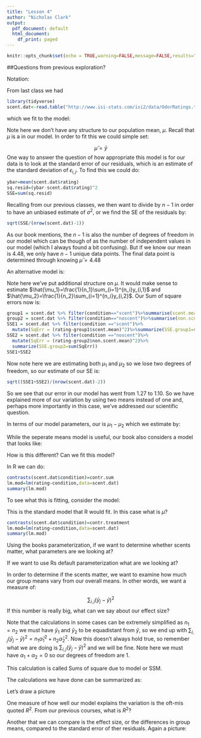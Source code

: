 ```yaml
---
title: "Lesson 4"
author: "Nicholas Clark"
output:
  pdf_document: default
  html_document:
    df_print: paged
---
```


```r
knitr::opts_chunk$set(echo = TRUE,warning=FALSE,message=FALSE,results="hide",fig.show="hide")
```

##Questions from previous exploration?

\vspace{.3in}

Notation:

\begin{align*}
j & = \mbox{group}\\
i & = \mbox{observation}\\
y_{i,j}& = \mbox{response from the }i\mbox{th observation from the }j\mbox{th group}\\
\bar{y}& = \mbox{Overall sample mean}\\
\bar{y}_j = \mbox{Sample mean of the jth group}\\
n &= \mbox{total sample size}\\
n_j &= \mbox{group size of the jth group}
\end{align*}

From last class we had
```r
library(tidyverse)
scent.dat<-read.table("http://www.isi-stats.com/isi2/data/OdorRatings.txt",header=TRUE)
```

which we fit to the model:
\begin{align*}
y_{i,j}&=\mu + \epsilon_{i,j}\\
\epsilon_{i,j}&\sim \mbox{iid }F(0,\sigma)
\end{align*}

Note here we don't have any structure to our population mean, $\mu$.  Recall that $\mu$ is a \textit{parameter} in our model.  In order to fit this we could simple set:

$$\hat{\mu}=\bar{y}$$
One way to answer the question of how appropriate this model is for our data is to look at the standard error of our residuals, which is an estimate of the standard deviation of $\epsilon_{i,j}$.  To find this we could do:

```r
ybar=mean(scent.dat$rating)
sq.resid=(ybar-scent.dat$rating)^2
SSE=sum(sq.resid)
```
Recalling from our previous classes, we then want to divide by $n-1$ in order to have an unbiased estimate of $\sigma^2$, or we find the SE of the residuals by:
```r
sqrt(SSE/(nrow(scent.dat)-1))
```

As our book mentions, the $n-1$ is also the number of degrees of freedom in our model which can be though of as the number of independent values in our model (which I always found a bit confusing).  But if we know our mean is 4.48, we only have $n-1$ unique data points.  The final data point is determined through knowing $\hat{\mu}=4.48$

An alternative model is:

\begin{align*}
y_{i,j}&=\mu_j + \epsilon_{i,j}\\
\epsilon_{i,j}&\sim \mbox{iid }F(0,\sigma)
\end{align*}

Note here we've put additional structure on $\mu$.  It would make sense to estimate $\hat{\mu_1}=\frac{1}{n_1}\sum_{i=1}^{n_i}y_{i,1}$ and $\hat{\mu_2}=\frac{1}{n_2}\sum_{i=1}^{n_i}y_{i,2}$.  Our Sum of square errors now is:
```r
group1 = scent.dat %>% filter(condition=="scent")%>%summarise(scent.mean=mean(rating))
group2 = scent.dat %>% filter(condition=="noscent")%>%summarise(non.scent.mean=mean(rating))
SSE1 = scent.dat %>% filter(condition =="scent")%>%
  mutate(SqErr = (rating-group1$scent.mean)^2)%>%summarize(SSE.group1=sum(SqErr))
SSE2 = scent.dat %>% filter(condition =="noscent")%>%
  mutate(SqErr = (rating-group2$non.scent.mean)^2)%>%
  summarize(SSE.group2=sum(SqErr))
SSE1+SSE2
```
Now note here we are estimating both $\mu_1$ and $\mu_2$ so we lose two degrees of freedom, so our estimate of our SE is:

```r
sqrt((SSE1+SSE2)/(nrow(scent.dat)-2))
```


So we see that our error in our model has went from 1.27 to 1.10.  So we have explained more of our variation by using two means instead of one and, perhaps more importantly in this case, we've addressed our scientific question.  

In terms of our model parameters, our \textbf{effect size} is $\mu_1-\mu_2$ which we estimate by:

\vspace{.4in}

While the seperate means model is useful, our book also considers a model that looks like:

\begin{align*}
y_{i,j}&=\mu + \alpha_j + \epsilon_{i,j}\\
\epsilon_{i,j}\sim \mbox{iid }F(0,\sigma)
\end{align*}

How is this different?  Can we fit this model?

\vspace{.5in}

In R we can do:

```r
contrasts(scent.dat$condition)=contr.sum
lm.mod=lm(rating~condition,data=scent.dat)
summary(lm.mod)
```


To see what this is fitting, consider the model:
\begin{align*}
y_{i,j}&=\mu + x_{i,j}\beta + \epsilon_{i,j}\\
x_{i,j}&= 1 \mbox{ if observation i,j is in scent group }0\mbox{ otherwise}\\
\epsilon_{i,j}&\sim \mbox{iid }F(0,\sigma)
\end{align*}

This is the standard model that R would fit.  In this case what is $\mu$?

\vspace{.4in}

```r
contrasts(scent.dat$condition)=contr.treatment
lm.mod=lm(rating~condition,data=scent.dat)
summary(lm.mod)
```

Using the books parameterization, if we want to determine whether scents matter, what parameters are we looking at?

\vspace{.5in}

If we want to use Rs default parameterization what are we looking at?

\vspace{.5in}

In order to determine if the scents matter, we want to examine how much our group means vary from our overall means.  In other words, we want a measure of:

$$\sum_{i,j}(\bar{y}_j-\bar{y})^2$$
If this number is really big, what can we say about our effect size?

\vspace{.4in}

Note that the calculations in some cases can be extremely simplified as $n_1=n_2$ we must have $\bar{y}_1$ and $\bar{y}_2$ to be equadistant from $\bar{y}$, so we end up with $\sum_{i,j}(\bar{y}_j-\bar{y})^2=n_1 \hat{\alpha}_1^2+n_2 \hat{\alpha}_2^2$.  Now this doesn't always hold true, so remember what we are doing is $\sum_{i,j}(\bar{y}_j-\bar{y})^2$ and we will be fine.  Note here we must have $\alpha_1+\alpha_2=0$ so our degrees of freedom are 1.

This calculation is called Sums of square due to model or SSM.

The calculations we have done can be summarized as:


\vspace{1.in}

Let's draw a picture

\vspace{1.in}

One measure of how well our model explains the variation is the oft-mis quoted $R^2$.  From our previous courses, what is $R^2$?

\vspace{.5in}

Another that we can compare is the effect size, or the differences in group means, compared to the standard error of ther residuals.  Again a picture:

\vspace{.5in}


